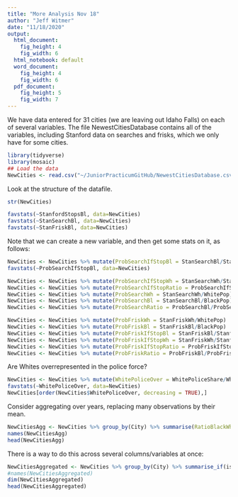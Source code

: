 ```yaml
---
title: "More Analysis Nov 18"
author: "Jeff Witmer"
date: "11/18/2020"
output:
  html_document:
    fig_height: 4
    fig_width: 6
  html_notebook: default
  word_document:
    fig_height: 4
    fig_width: 6
  pdf_document:
    fig_height: 5
    fig_width: 7
---
```


We have data entered for 31 cities (we are leaving out Idaho Falls) on each of several variables. The file NewestCitiesDatabase contains all of the variables, including Stanford data on searches and frisks, which we only have for some cities.

```r
library(tidyverse)
library(mosaic)
## Load the data
NewCities <- read.csv("~/JuniorPracticumGitHub/NewestCitiesDatabase.csv")
```

Look at the structure of the datafile.
```r
str(NewCities)
```

```r
favstats(~StanfordStopsBl, data=NewCities)
favstats(~StanSearchBl, data=NewCities)
favstats(~StanFriskBl, data=NewCities)
```


Note that we can create a new variable, and then get some stats on it, as follows:
```r
NewCities <- NewCities %>% mutate(ProbSearchIfStopBl = StanSearchBl/StanfordStopsBl)
favstats(~ProbSearchIfStopBl, data=NewCities)
```


```r
NewCities <- NewCities %>% mutate(ProbSearchIfStopWh = StanSearchWh/StanfordStopsWh)
NewCities <- NewCities %>% mutate(ProbSearchIfStopRatio = ProbSearchIfStopBl/ProbSearchIfStopWh)
NewCities <- NewCities %>% mutate(ProbSearchWh = StanSearchWh/WhitePop)
NewCities <- NewCities %>% mutate(ProbSearchBl = StanSearchBl/BlackPop)
NewCities <- NewCities %>% mutate(ProbSearchRatio = ProbSearchBl/ProbSearchWh)

NewCities <- NewCities %>% mutate(ProbFriskWh = StanFriskWh/WhitePop)
NewCities <- NewCities %>% mutate(ProbFriskBl = StanFriskBl/BlackPop)
NewCities <- NewCities %>% mutate(ProbFriskIfStopBl = StanFriskBl/StanfordStopsBl)
NewCities <- NewCities %>% mutate(ProbFriskIfStopWh = StanFriskWh/StanfordStopsWh)
NewCities <- NewCities %>% mutate(ProbFriskIfStopRatio = ProbFriskIfStopBl/ProbFriskIfStopWh)
NewCities <- NewCities %>% mutate(ProbFriskRatio = ProbFriskBl/ProbFriskWh)
```

Are Whites overrepresented in the police force?
```r
NewCities <- NewCities %>% mutate(WhitePoliceOver = WhitePoliceShare/WhitePopShare)
favstats(~WhitePoliceOver, data=NewCities)
NewCities[order(NewCities$WhitePoliceOver, decreasing = TRUE),]
```


Consider aggregating over years, replacing many observations by their mean.
```r
NewCitiesAgg <- NewCities %>% group_by(City) %>% summarise(RatioBlackWhite = mean(RatioBlackWhite, na.rm = TRUE))
names(NewCitiesAgg)
head(NewCitiesAgg)
```

There is a way to do this across several columns/variables at once:
```r
NewCitiesAggregated <- NewCities %>% group_by(City) %>% summarise_if(is.numeric, mean, na.rm = TRUE)
#names(NewCitiesAggregated)
dim(NewCitiesAggregated)
head(NewCitiesAggregated)
```





